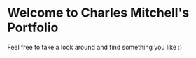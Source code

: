 # Welcome to Charles Mitchell's Portfolio

Feel free to take a look around and find something you like :)
